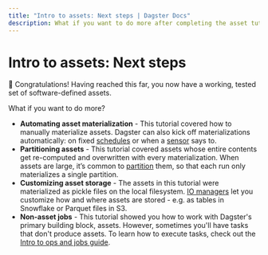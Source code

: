 ```yaml
---
title: "Intro to assets: Next steps | Dagster Docs"
description: What if you want to do more after completing the asset tutorial?
---
```


# Intro to assets: Next steps

🎉 Congratulations! Having reached this far, you now have a working, tested set of software-defined assets.

What if you want to do more?

- **Automating asset materialization** - This tutorial covered how to manually materialize assets. Dagster can also kick off materializations automatically: on fixed [schedules](/concepts/partitions-schedules-sensors/schedules) or when a [sensor](/concepts/partitions-schedules-sensors/sensors) says to.
- **Partitioning assets** - This tutorial covered assets whose entire contents get re-computed and overwritten with every materialization. When assets are large, it’s common to [partition](/concepts/partitions-schedules-sensors/partitions) them, so that each run only materializes a single partition.
- **Customizing asset storage** - The assets in this tutorial were materialized as pickle files on the local filesystem. [IO managers](/concepts/io-management/io-managers) let you customize how and where assets are stored - e.g. as tables in Snowflake or Parquet files in S3.
- **Non-asset jobs** - This tutorial showed you how to work with Dagster's primary building block, assets. However, sometimes you'll have tasks that don't produce assets. To learn how to execute tasks, check out the [Intro to ops and jobs guide](/guides/dagster/intro-to-ops-jobs).
